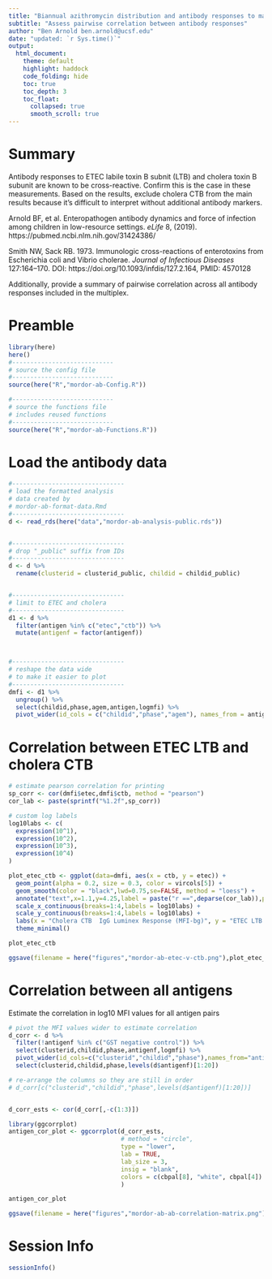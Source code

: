 ```yaml
---
title: "Biannual azithromycin distribution and antibody responses to malaria, bacterial, and protozoan pathogens among Nigerien children"
subtitle: "Assess pairwise correlation between antibody responses"
author: "Ben Arnold ben.arnold@ucsf.edu"
date: "updated: `r Sys.time()`"
output: 
  html_document:
    theme: default
    highlight: haddock
    code_folding: hide
    toc: true
    toc_depth: 3
    toc_float:
      collapsed: true
      smooth_scroll: true
---
```


# Summary

Antibody responses to ETEC labile toxin B subnit (LTB) and cholera toxin B subunit are known to be cross-reactive. Confirm this is the case in these measurements. Based on the results, exclude cholera CTB from the main results because it's difficult to interpret without additional antibody markers.

Arnold BF, et al. Enteropathogen antibody dynamics and force of infection among children in low-resource settings. _eLife_ 8, (2019). https://pubmed.ncbi.nlm.nih.gov/31424386/

Smith NW, Sack RB. 1973. Immunologic cross-reactions of enterotoxins from Escherichia coli and Vibrio cholerae. _Journal of Infectious Diseases_ 127:164–170. DOI: https://doi.org/10.1093/infdis/127.2.164, PMID: 4570128

Additionally, provide a summary of pairwise correlation across all antibody responses included in the multiplex.

# Preamble

```r
library(here)
here()
#----------------------------
# source the config file
#----------------------------
source(here("R","mordor-ab-Config.R"))

#----------------------------
# source the functions file
# includes reused functions
#----------------------------
source(here("R","mordor-ab-Functions.R"))
```



# Load the antibody data

```r
#-------------------------------
# load the formatted analysis
# data created by
# mordor-ab-format-data.Rmd
#-------------------------------
d <- read_rds(here("data","mordor-ab-analysis-public.rds"))


#-------------------------------
# drop "_public" suffix from IDs
#-------------------------------
d <- d %>%
  rename(clusterid = clusterid_public, childid = childid_public)


#-------------------------------
# limit to ETEC and cholera
#-------------------------------
d1 <- d %>%
  filter(antigen %in% c("etec","ctb")) %>%
  mutate(antigenf = factor(antigenf))



#-------------------------------
# reshape the data wide
# to make it easier to plot
#-------------------------------
dmfi <- d1 %>%
  ungroup() %>%
  select(childid,phase,agem,antigen,logmfi) %>%
  pivot_wider(id_cols = c("childid","phase","agem"), names_from = antigen, values_from = logmfi)

```


# Correlation between ETEC LTB and cholera CTB

```r

# estimate pearson correlation for printing
sp_corr <- cor(dmfi$etec,dmfi$ctb, method = "pearson")
cor_lab <- paste(sprintf("%1.2f",sp_corr))

# custom log labels
log10labs <- c( 
  expression(10^1),
  expression(10^2),
  expression(10^3),
  expression(10^4)
)

plot_etec_ctb <- ggplot(data=dmfi, aes(x = ctb, y = etec)) +
  geom_point(alpha = 0.2, size = 0.3, color = vircols[5]) +
  geom_smooth(color = "black",lwd=0.75,se=FALSE, method = "loess") +
  annotate("text",x=1.1,y=4.25,label = paste("r ==",deparse(cor_lab)),parse=TRUE, hjust =0) +
  scale_x_continuous(breaks=1:4,labels = log10labs) +
  scale_y_continuous(breaks=1:4,labels = log10labs) +
  labs(x = "Cholera CTB  IgG Luminex Response (MFI-bg)", y = "ETEC LTB IgG Luminex Response (MFI-bg)") +
  theme_minimal()

plot_etec_ctb

ggsave(filename = here("figures","mordor-ab-etec-v-ctb.png"),plot_etec_ctb, device = "png",width=4, height = 4)

```

# Correlation between all antigens

Estimate the correlation in log10 MFI values for all antigen pairs

```r

# pivot the MFI values wider to estimate correlation
d_corr <- d %>%
  filter(!antigenf %in% c("GST negative control")) %>%
  select(clusterid,childid,phase,antigenf,logmfi) %>%
  pivot_wider(id_cols=c("clusterid","childid","phase"),names_from="antigenf",values_from = logmfi) %>%
  select(clusterid,childid,phase,levels(d$antigenf)[1:20])

# re-arrange the columns so they are still in order
# d_corr[c("clusterid","childid","phase",levels(d$antigenf)[1:20])]


d_corr_ests <- cor(d_corr[,-c(1:3)])

library(ggcorrplot)
antigen_cor_plot <- ggcorrplot(d_corr_ests, 
                               # method = "circle",
                               type = "lower",
                               lab = TRUE,
                               lab_size = 3,
                               insig = "blank",
                               colors = c(cbpal[8], "white", cbpal[4])
                               )

antigen_cor_plot

ggsave(filename = here("figures","mordor-ab-ab-correlation-matrix.png"),antigen_cor_plot, device = "png",width=9, height = 9)

```

# Session Info
```r
sessionInfo()
```


